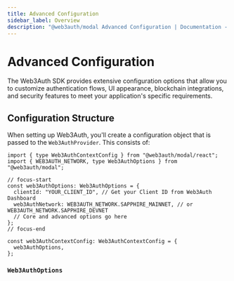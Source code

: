 ```yaml
---
title: Advanced Configuration
sidebar_label: Overview
description: "@web3auth/modal Advanced Configuration | Documentation - Web3Auth"
---
```



# Advanced Configuration

The Web3Auth SDK provides extensive configuration options that allow you to customize authentication
flows, UI appearance, blockchain integrations, and security features to meet your application's
specific requirements.

## Configuration Structure

When setting up Web3Auth, you'll create a configuration object that is passed to the
`Web3AuthProvider`. This consists of:

```tsx title="web3authContext.tsx"
import { type Web3AuthContextConfig } from "@web3auth/modal/react";
import { WEB3AUTH_NETWORK, type Web3AuthOptions } from "@web3auth/modal";

// focus-start
const web3AuthOptions: Web3AuthOptions = {
  clientId: "YOUR_CLIENT_ID", // Get your Client ID from Web3Auth Dashboard
  web3AuthNetwork: WEB3AUTH_NETWORK.SAPPHIRE_MAINNET, // or WEB3AUTH_NETWORK.SAPPHIRE_DEVNET
  // Core and advanced options go here
};
// focus-end

const web3AuthContextConfig: Web3AuthContextConfig = {
  web3AuthOptions,
};
```

### `Web3AuthOptions`

<Web3AuthOptions />

<AdvancedConfigOptions />
